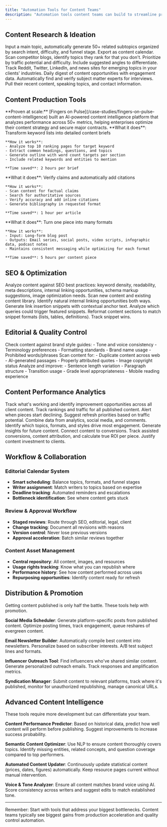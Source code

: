 ```yaml
---
title: "Automation Tools for Content Teams"
description: "Automation tools content teams can build to streamline production and scale quality"
---
```


## Content Research & Ideation

<CardGroup cols={2}>
  <Card title="Topic Cluster Generator" icon="diagram-project">
    Input a main topic, automatically generate 50+ related subtopics organized by search intent, difficulty, and funnel stage. Export as content calendar.
  </Card>

  <Card title="Competitor Content Gap Analyzer" icon="chart-line">
    Scan competitor blogs, identify topics they rank for that you don't. Prioritize by traffic potential and difficulty. Include suggested angles to differentiate.
  </Card>

  <Card title="Trending Topic Monitor" icon="fire">
    Track Reddit, Twitter, LinkedIn, and news sites for emerging topics in your clients' industries. Daily digest of content opportunities with engagement data.
  </Card>

  <Card title="Expert Source Finder" icon="user-check">
    Automatically find and verify subject matter experts for interviews. Pull their recent content, speaking topics, and contact information.
  </Card>
</CardGroup>

## Content Production Tools

<Note>
**Proven at scale:** [Fingers on Pulse](/case-studies/fingers-on-pulse-content-intelligence) built an AI-powered content intelligence platform that analyzes performance across 50+ metrics, helping enterprises optimize their content strategy and secure major contracts.
</Note>

<AccordionGroup>
  <Accordion title="Brief Generator from Keywords">
    **What it does**: Transform keyword lists into detailed content briefs

    **How it works**:
    - Analyze top 10 ranking pages for target keyword
    - Extract common headings, questions, and topics
    - Generate outline with word count targets per section
    - Include related keywords and entities to mention

    **Time saved**: 2 hours per brief
  </Accordion>

  <Accordion title="Fact Checker & Citation Tool">
    **What it does**: Verify claims and automatically add citations

    **How it works**:
    - Scan content for factual claims
    - Search for authoritative sources
    - Verify accuracy and add inline citations
    - Generate bibliography in requested format

    **Time saved**: 1 hour per article
  </Accordion>

  <Accordion title="Multi-Format Content Repurposer">
    **What it does**: Turn one piece into many formats

    **How it works**:
    - Input: Long-form blog post
    - Outputs: Email series, social posts, video scripts, infographic data, podcast notes
    - Maintains consistent messaging while optimizing for each format

    **Time saved**: 5 hours per content piece
  </Accordion>
</AccordionGroup>

## SEO & Optimization

<Tabs>
  <Tab title="On-Page SEO Scorer">
    Analyze content against SEO best practices: keyword density, readability, meta descriptions, internal linking opportunities, schema markup suggestions, image optimization needs.
  </Tab>

  <Tab title="Internal Link Suggester">
    Scan new content and existing content library. Identify natural internal linking opportunities both ways. Generate link insertion snippets with contextual anchor text.
  </Tab>

  <Tab title="Featured Snippet Optimizer">
    Analyze which queries could trigger featured snippets. Reformat content sections to match snippet formats (lists, tables, definitions). Track snippet wins.
  </Tab>
</Tabs>

## Editorial & Quality Control

<Steps>
  <Step title="Style Guide Enforcer">
    Check content against brand style guides:
    - Tone and voice consistency
    - Terminology preferences
    - Formatting standards
    - Brand name usage
    - Prohibited words/phrases
  </Step>

  <Step title="Plagiarism & AI Detector">
    Scan content for:
    - Duplicate content across web
    - AI-generated passages
    - Properly attributed quotes
    - Image copyright status
  </Step>

  <Step title="Readability Optimizer">
    Analyze and improve:
    - Sentence length variation
    - Paragraph structure
    - Transition usage
    - Grade level appropriateness
    - Mobile reading experience
  </Step>
</Steps>

## Content Performance Analytics

<Info>
Track what's working and identify improvement opportunities across all client content.
</Info>

<Card title="Content Decay Monitor">
  Track rankings and traffic for all published content. Alert when pieces start declining. Suggest refresh priorities based on traffic potential.
</Card>

<Card title="Engagement Analyzer">
  Combine data from analytics, social media, and comments. Identify which topics, formats, and styles drive most engagement. Generate insights for future content.
</Card>

<Card title="ROI Calculator">
  Connect content to conversions. Track assisted conversions, content attribution, and calculate true ROI per piece. Justify content investment to clients.
</Card>

## Workflow & Collaboration

### Editorial Calendar System
- **Smart scheduling**: Balance topics, formats, and funnel stages
- **Writer assignment**: Match writers to topics based on expertise
- **Deadline tracking**: Automated reminders and escalations
- **Bottleneck identification**: See where content gets stuck

### Review & Approval Workflow
- **Staged reviews**: Route through SEO, editorial, legal, client
- **Change tracking**: Document all revisions with reasons
- **Version control**: Never lose previous versions
- **Approval acceleration**: Batch similar reviews together

### Content Asset Management
- **Central repository**: All content, images, and resources
- **Usage rights tracking**: Know what you can republish where
- **Performance history**: See how content performed across uses
- **Repurposing opportunities**: Identify content ready for refresh

## Distribution & Promotion

<Tip>
Getting content published is only half the battle. These tools help with promotion.
</Tip>

**Social Media Scheduler**: Generate platform-specific posts from published content. Optimize posting times, track engagement, queue reshares of evergreen content.

**Email Newsletter Builder**: Automatically compile best content into newsletters. Personalize based on subscriber interests. A/B test subject lines and formats.

**Influencer Outreach Tool**: Find influencers who've shared similar content. Generate personalized outreach emails. Track responses and amplification metrics.

**Syndication Manager**: Submit content to relevant platforms, track where it's published, monitor for unauthorized republishing, manage canonical URLs.

## Advanced Content Intelligence

<Note>
These tools require more development but can differentiate your team.
</Note>

**Content Performance Predictor**: Based on historical data, predict how well content will perform before publishing. Suggest improvements to increase success probability.

**Semantic Content Optimizer**: Use NLP to ensure content thoroughly covers topics. Identify missing entities, related concepts, and question coverage compared to top performers.

**Automated Content Updater**: Continuously update statistical content (prices, dates, figures) automatically. Keep resource pages current without manual intervention.

**Voice & Tone Analyzer**: Ensure all content matches brand voice using AI. Score consistency across writers and suggest edits to match established tone.

---

Remember: Start with tools that address your biggest bottlenecks. Content teams typically see biggest gains from production acceleration and quality control automation.